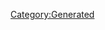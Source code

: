 {{Database/Music/MusicInfo
 |ID=76
 |Cov=74
 |Cd=9
 |Nam=74
 |Div=74
 |Ma=1
 |SerieId=2
 |SerieLogoId=2
 |WavId=74
 |VariationId=0
 |Dsc=74
 |Strt=10
 |ValkyrieBattle=1
 |ValkyrieIntro=1
 |ValkyrieIntroSky=1
 |DivaSolo=1
 |DivaMulti=1
 |Exp=1
}}
[[Category:Generated]]
